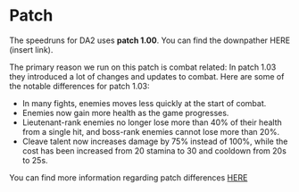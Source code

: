 # Patch

The speedruns for DA2 uses __patch 1.00__. You can find the downpather HERE (insert link).

The primary reason we run on this patch is combat related: In patch 1.03 they introduced a lot of changes and updates to combat. Here are some of the notable differences for patch 1.03:
- In many fights, enemies moves less quickly at the start of combat.
- Enemies now gain more health as the game progresses.
- Lieutenant-rank enemies no longer lose more than 40% of their health from a single hit, and boss-rank enemies cannot lose more than 20%.
- Cleave talent now increases damage by 75% instead of 100%, while the cost has been increased from 20 stamina to 30 and cooldown from 20s to 25s.

You can find more information regarding patch differences [HERE](https://dragonage.fandom.com/wiki/Patches_(Dragon_Age_II))